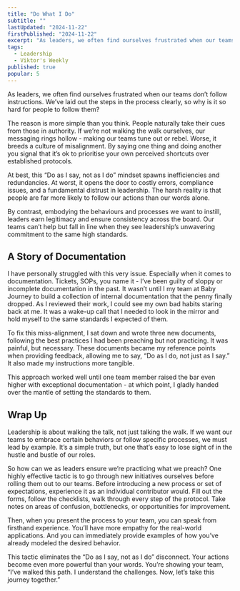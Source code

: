 ```yaml
---
title: "Do What I Do"
subtitle: ""
lastUpdated: "2024-11-22"
firstPublished: "2024-11-22"
excerpt: "As leaders, we often find ourselves frustrated when our teams don’t follow instructions. We’ve laid out the steps in the process clearly, so why is it so hard for people to follow them?"
tags:
  - Leadership
  - Viktor's Weekly
published: true
popular: 5
---
```



As leaders, we often find ourselves frustrated when our teams don’t follow instructions. We’ve laid out the steps in the process clearly, so why is it so hard for people to follow them?

The reason is more simple than you think. People naturally take their cues from those in authority. If we’re not walking the walk ourselves, our messaging rings hollow - making our teams tune out or rebel. Worse, it breeds a culture of misalignment. By saying one thing and doing another you signal that it’s ok to prioritise your own perceived shortcuts over established protocols.

At best, this “Do as I say, not as I do” mindset spawns inefficiencies and redundancies. At worst, it opens the door to costly errors, compliance issues, and a fundamental distrust in leadership. The harsh reality is that people are far more likely to follow our actions than our words alone.

By contrast, embodying the behaviours and processes we want to instill, leaders earn legitimacy and ensure consistency across the board. Our teams can’t help but fall in line when they see leadership’s unwavering commitment to the same high standards.

## A Story of Documentation

I have personally struggled with this very issue. Especially when it comes to documentation. Tickets, SOPs, you name it - I’ve been guilty of sloppy or incomplete documentation in the past. It wasn’t until I my team at Baby Journey to build a collection of internal documentation that the penny finally dropped. As I reviewed their work, I could see my own bad habits staring back at me. It was a wake-up call that I needed to look in the mirror and hold myself to the same standards I expected of them.

To fix this miss-alignment, I sat down and wrote three new documents, following the best practices I had been preaching but not practicing. It was painful, but necessary. These documents became my reference points when providing feedback, allowing me to say, “Do as I do, not just as I say.” It also made my instructions more tangible.

This approach worked well until one team member raised the bar even higher with exceptional documentation - at which point, I gladly handed over the mantle of setting the standards to them.

## Wrap Up

Leadership is about walking the talk, not just talking the walk. If we want our teams to embrace certain behaviors or follow specific processes, we must lead by example. It’s a simple truth, but one that’s easy to lose sight of in the hustle and bustle of our roles.

So how can we as leaders ensure we’re practicing what we preach? One highly effective tactic is to go through new initiatives ourselves before rolling them out to our teams. Before introducing a new process or set of expectations, experience it as an individual contributor would. Fill out the forms, follow the checklists, walk through every step of the protocol. Take notes on areas of confusion, bottlenecks, or opportunities for improvement.

Then, when you present the process to your team, you can speak from firsthand experience. You’ll have more empathy for the real-world applications. And you can immediately provide examples of how you’ve already modeled the desired behavior.

This tactic eliminates the “Do as I say, not as I do” disconnect. Your actions become even more powerful than your words. You’re showing your team, “I’ve walked this path. I understand the challenges. Now, let’s take this journey together.”